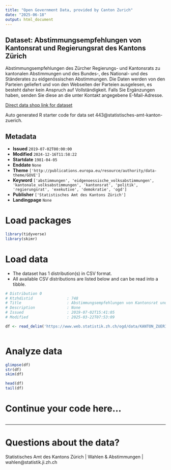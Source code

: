 ```yaml
---
title: "Open Government Data, provided by Canton Zurich"
date: "2025-06-18"
output: html_document
---
```


## Dataset: Abstimmungsempfehlungen von Kantonsrat und Regierungsrat des Kantons Zürich

Abstimmungsempfehlungen des Zürcher Regierungs- und Kantonsrats zu kantonalen Abstimmungen und des Bundes-, des National- und des Ständerates zu eidgenössischen Abstimmungen. Die Daten werden von den Parteien geliefert und von den Webseiten der Parteien ausgelesen, es besteht daher kein Anspruch auf Vollständigkeit. Falls Sie Ergänzungen haben, senden Sie diese an die unter Kontakt angegebene E-Mail-Adresse.

[Direct data shop link for dataset](https://www.zh.ch/de/politik-staat/statistik-daten/datenkatalog.html#/datasets/443@statistisches-amt-kanton-zuerich)

Auto generated R starter code for data set 443@statistisches-amt-kanton-zuerich.

## Metadata

- **Issued** `2019-07-02T00:00:00`
- **Modified** `2024-12-16T11:58:22`
- **Startdate** `1981-04-05`
- **Enddate** `None`
- **Theme** `['http://publications.europa.eu/resource/authority/data-theme/GOVE']`
- **Keyword** `['abstimmungen', 'eidgenoessische_volksabstimmungen', 'kantonale_volksabstimmungen', 'kantonsrat', 'politik', 'regierungsrat', 'exekutive', 'demokratie', 'ogd']`
- **Publisher** `['Statistisches Amt des Kantons Zürich']`
- **Landingpage** `None`


# Load packages

```r

library(tidyverse)
library(skimr)

```

# Load data

-   The dataset has 1 distribution(s) in CSV format.
-   All available CSV distributions are listed below and can be read into a tibble.

```r

# Distribution 0
# Ktzhdistid               : 748
# Title                    : Abstimmungsempfehlungen von Kantonsrat und Regierungsrat des Kantons Zürich
# Description              : None
# Issued                   : 2019-07-02T15:41:05
# Modified                 : 2025-03-22T07:53:09

df <- read_delim('https://www.web.statistik.zh.ch/ogd/data/KANTON_ZUERICH_abstimmungsempfehlungen.csv')



```

# Analyze data

```r

glimpse(df)
str(df)
skim(df)

head(df)
tail(df)

```

# Continue your code here...

```r

```

------------------------------------------------------------------------

# Questions about the data?

Statistisches Amt des Kantons Zürich | Wahlen & Abstimmungen | wahlen@statistik.ji.zh.ch
